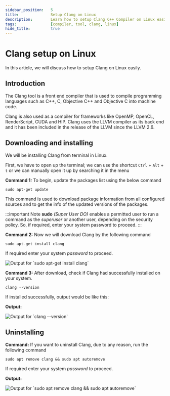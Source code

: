 ```yaml
---
sidebar_position:	5
title:				Setup Clang on Linux
description:		Learn how to setup Clang C++ Compiler on Linux easily.
tags:				[compiler, tool, clang, linux]
hide_title:			true
---
```



# Clang setup on Linux

In this article, we will discuss how to setup Clang on Linux easily.

## Introduction

The Clang tool is a front end compiler that is used to compile programming languages
such as C++, C, Objective C++ and Objective C into machine code.

Clang is also used as a compiler for frameworks like OpenMP, OpenCL, RenderScript,
CUDA and HIP. Clang uses the LLVM compiler as its back end and it has been included
in the release of the LLVM since the LLVM 2.6.

## Downloading and installing

We will be installing Clang from terminal in Linux.

First, we have to open up the terminal; we can use the shortcut
`Ctrl` + `Alt` + `t` or we can manually open it up by searching it in
the menu

**Command 1:** To begin, update the packages list using the below command
```
sudo apt-get update
```
This command is used to download package information from all configured
sources and to get the info of the updated versions of the packages.

:::important Note
**sudo** *(Super User DO)* enables a permitted user to run a command as
the *superuser* or another user, depending on the security policy. So,
if required, enter your system password to proceed.
:::

**Command 2:** Now we will download Clang by the following command
```
sudo apt-get install clang
```
If required enter your system *password* to proceed.

<Image center
       alt="Output for `sudo apt-get install clang`"
       src="/img/tutorials/tools/clang-install.jpg"
    />

**Command 3:** After download, check if Clang had successfully installed on your system.
```
clang --version
```
If installed successfully, output would be like this:

**Output:**

<Image center
       alt="Output for `clang --version`"
       src="/img/tutorials/tools/clang-version-output.jpg"
    />

## Uninstalling

**Command:** If you want to uninstall Clang, due to any reason, run the following command
```
sudo apt remove clang && sudo apt autoremove
```
If required enter your system *password* to proceed.

**Output:**

<Image center
       alt="Output for `sudo apt remove clang &amp;&amp; sudo apt autoremove`"
       src="/img/tutorials/tools/clang-remove-output.jpg"
    />
